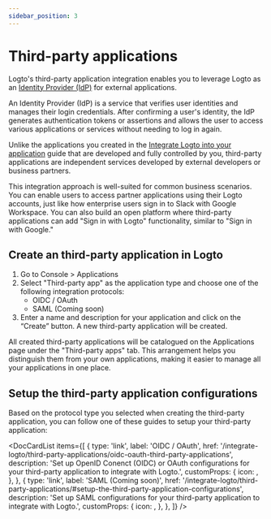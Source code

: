 ```yaml
---
sidebar_position: 3
---
```



# Third-party applications

Logto's third-party application integration enables you to leverage Logto as an [Identity Provider (IdP)](https://auth.wiki/identity-provider) for external applications.

An Identity Provider (IdP) is a service that verifies user identities and manages their login credentials. After confirming a user's identity, the IdP generates authentication tokens or assertions and allows the user to access various applications or services without needing to log in again.

Unlike the applications you created in the [Integrate Logto into your application](/integrate-logto/integrate-logto-into-your-application) guide that are developed and fully controlled by you, third-party applications are independent services developed by external developers or business partners.

This integration approach is well-suited for common business scenarios. You can enable users to access partner applications using their Logto accounts, just like how enterprise users sign in to Slack with Google Workspace. You can also build an open platform where third-party applications can add "Sign in with Logto" functionality, similar to "Sign in with Google."

## Create an third-party application in Logto

1. Go to <CloudLink to="/applications">Console > Applications</CloudLink>
2. Select "Third-party app" as the application type and choose one of the following integration protocols:
   - OIDC / OAuth
   - SAML (Coming soon)
3. Enter a name and description for your application and click on the “Create” button. A new third-party application will be created.

All created third-party applications will be catalogued on the Applications page under the "Third-party apps" tab. This arrangement helps you distinguish them from your own applications, making it easier to manage all your applications in one place.

## Setup the third-party application configurations

Based on the protocol type you selected when creating the third-party application, you can follow one of these guides to setup your third-party application:

<DocCardList
  items={[
    {
      type: 'link',
      label: 'OIDC / OAuth',
      href: '/integrate-logto/third-party-applications/oidc-oauth-third-party-applications',
      description:
        'Set up OpenID Conenct (OIDC) or OAuth configurations for your third-party application to integrate with Logto.',
      customProps: {
        icon: <OidcIcon />,
      },
    },
    {
      type: 'link',
      label: 'SAML (Coming soon)',
      href: '/integrate-logto/third-party-applications/#setup-the-third-party-application-configurations',
      description:
        'Set up SAML configurations for your third-party application to integrate with Logto.',
      customProps: {
        icon: <SamlIcon />,
      },
    },
  ]}
/>
